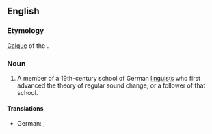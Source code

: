 {{wikipedia}}
==English==

===Etymology===
[[calque|Calque]] of the {{etyl|de|en}} {{term|lang=de|Junggrammatiker}}.

===Noun===
{{en-noun}}

# {{context|linguistics}} A member of a 19th-century school of German [[linguist]]s who first advanced the theory of regular sound change; or a follower of that school.

====Translations====
{{trans-top|member or follower of the Neogrammarian school}}
* German: {{t+|de|Junggrammatiker|m}}, {{t-|de|Junggrammatikerin|f}}
{{trans-mid}}
{{trans-bottom}}